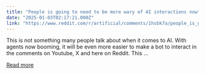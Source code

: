 ```yaml
---
title: "People is going to need to be more wary of AI interactions now"
date: "2025-01-03T02:17:21.000Z"
link: "https://www.reddit.com/r/artificial/comments/1hsbk7a/people_is_going_to_need_to_be_more_wary_of_ai/"
---
```


This is not something many people talk about when it comes to AI. With agents now booming, it will be even more easier to make a bot to interact in the comments on Youtube, X and here on Reddit. This ...

[Read more](https://www.reddit.com/r/artificial/comments/1hsbk7a/people_is_going_to_need_to_be_more_wary_of_ai/)
